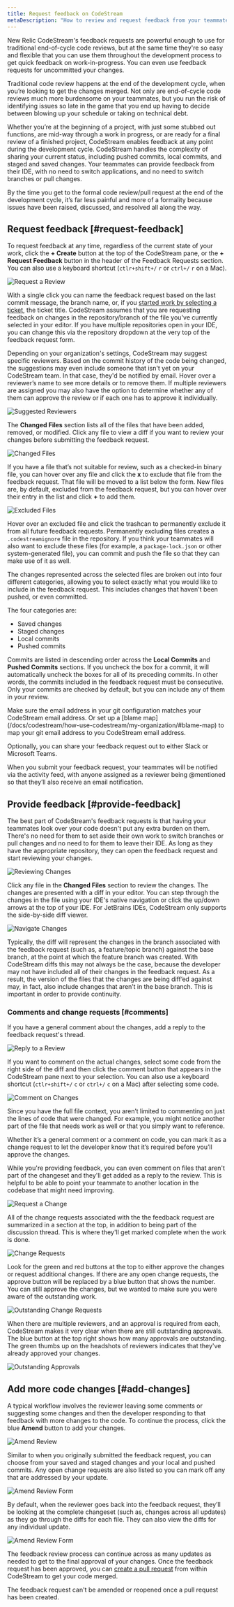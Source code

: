 ```yaml
---
title: Request feedback on CodeStream
metaDescription: "How to review and request feedback from your teammates, as well as how to make direct code changes."
---
```


New Relic CodeStream's feedback requests are powerful enough to use for traditional end-of-cycle code reviews, but at the same time they're so easy and flexible that you can use them throughout the development process to get quick feedback on work-in-progress. You can even use feedback requests for uncommitted your changes.

Traditional code review happens at the end of the development cycle, when you’re looking to get the changes merged. Not only are end-of-cycle code reviews much more burdensome on your teammates, but you run the risk of identifying issues so late in the game that you end up having to decide between blowing up your schedule or taking on technical debt.

Whether you’re at the beginning of a project, with just some stubbed out functions, are mid-way through a work in progress, or are ready for a final review of a finished project, CodeStream enables feedback at any point during the development cycle. CodeStream handles the complexity of sharing your current status, including pushed commits, local commits, and staged and saved changes. Your teammates can provide feedback from their IDE, with no need to switch applications, and no need to switch branches or pull changes.

By the time you get to the formal code review/pull request at the end of the development cycle, it’s far less painful and more of a formality because issues have been raised, discussed, and resolved all along the way.

## Request feedback [#request-feedback]

To request feedback at any time, regardless of the current state of your work, click the **+ Create** button at the top of the CodeStream pane, or the **+ Request Feedback**  button in the header of the Feedback Requests section. You can also use a keyboard shortcut (`ctlr+shift+/` `r` or `ctrl+/` `r` on a Mac).

![Request a Review](/images/RequestFeedback.png)

With a single click you can name the feedback request based on the last commit message, the branch name, or, if you [started work by selecting a ticket](/docs/codestream/how-use-codestream/start-work/), the ticket title. CodeStream assumes that you are requesting feedback on changes in the repository/branch of the file you've currently selected in your editor. If you have multiple repositories open in your IDE, you can change this via the repository dropdown at the very top of the feedback request form. 

Depending on your organization's settings, CodeStream may suggest specific reviewers. Based on the commit history of the code being changed, the suggestions may even include someone that isn't yet on your CodeStream team. In that case, they'd be notified by email. Hover over a reviewer’s name to see more details or to remove them. If multiple reviewers are assigned you may also have the option to determine whether any of them can approve the review or if each one has to approve it individually.

![Suggested Reviewers](/images/ReviewAssignment.png)

The **Changed Files** section lists all of the files that have been added, removed, or modified. Click any file to view a diff if you want to review your changes before submitting the feedback request.

![Changed Files](/images/ChangedFiles1.png)

If you have a file that’s not suitable for review, such as a checked-in binary file, you can hover over any file and click the **x** to exclude that file from the feedback request. That file will be moved to a list below the form. New files are, by default, excluded from the feedback request, but you can hover over their entry in the list and click **+** to add them.

![Excluded Files](/images/ExcludeFromReview.png)

Hover over an excluded file and click the trashcan to permanently exclude it from all future feedback requests. Permanently excluding files creates a `.codestreamignore` file in the repository. If you think your teammates will also want to exclude these files (for example, a `package-lock.json` or other system-generated file), you can commit and push the file so that they can make use of it as well.

The changes represented across the selected files are broken out into four different categories, allowing you to select exactly what you would like to include in the feedback request. This includes changes that haven't been pushed, or even committed.

The four categories are:

* Saved changes
* Staged changes
* Local commits
* Pushed commits

Commits are listed in descending order across the **Local Commits** and **Pushed Commits** sections. If you uncheck the box for a commit, it will automatically uncheck the boxes for all of its preceding commits. In other words, the commits included in the feedback request must be consecutive. Only your commits are checked by default, but you can include any of them in your review. 

<Callout variant="tip">
Make sure the email address in your git configuration matches your CodeStream email address. Or set up a [blame map](/docs/codestream/how-use-codestream/my-organization/#blame-map) to map your git email address to you CodeStream email address.
</Callout>

Optionally, you can share your feedback request out to either Slack or Microsoft Teams.

When you submit your feedback request, your teammates will be notified via the activity feed, with anyone assigned as a reviewer being @mentioned so that they’ll also receive an email notification. 

## Provide feedback [#provide-feedback]

The best part of CodeStream's feedback requests is that having your teammates look over your code doesn't put any extra burden on them. There's no need for them to set aside their own work to switch branches or pull changes and no need to for them to leave their IDE. As long as they have the appropriate repository, they can open the feedback request and start reviewing your changes.

![Reviewing Changes](/images/FRDiff.png)

Click any file in the **Changed Files** section to review the changes. The changes are  presented with a diff in your editor. You can step through the changes in the file using your IDE's native navigation or click the up/down arrows at the top of your IDE. For JetBrains IDEs, CodeStream only supports the side-by-side diff viewer.

![Navigate Changes](/images/NavigateChanges.png)

Typically, the diff will represent the changes in the branch associated with the feedback request (such as, a feature/topic branch) against the base branch, at the point at which the feature branch was created. With CodeStream diffs this may not always be the case, because the developer may not have included all of their changes in the feedback request. As a result, the version of the files that the changes are being diff’ed against may, in fact, also include changes that aren’t in the base branch. This is important in order to provide continuity.

### Comments and change requests [#comments]

If you have a general comment about the changes, add a reply to the feedback request's thread.

![Reply to a Review](/images/FRReply.png)

If you want to comment on the actual changes, select some code from the right side of the diff and then click the comment button that appears in the CodeStream pane next to your selection. You can also use a keyboard shortcut (`ctlr+shift+/` `c` or `ctrl+/` `c` on a Mac) after selecting some code.

![Comment on Changes](/images/QS-FeedbackRequest.png)

Since you have the full file context, you aren’t limited to commenting on just the lines of code that were changed. For example, you might notice another part of the file that needs work as well or that you simply want to reference.

Whether it’s a general comment or a comment on code, you can mark it as a change request to let the developer know that it’s required before you’ll approve the changes. 

While you're providing feedback, you can even comment on files that aren't part of the changeset and they'll get added as a reply to the review. This is helpful to be able to point your teammate to another location in the codebase that might need improving.

![Request a Change](/images/ReviewChgReqCheck.png)

All of the change requests associated with the the feedback request are summarized in a section at the top, in addition to being part of the discussion thread. This is where they'll get marked complete when the work is done.

![Change Requests](/images/ReviewChgReqSection1.png)

Look for the green and red buttons at the top to either approve the changes or request additional changes. If there are any open change requests, the approve button will be replaced by a blue button that shows the number. You can still approve the changes, but we wanted to make sure you were aware of the outstanding work.

![Outstanding Change Requests](/images/ApproveWithChgReqs3.png)

When there are multiple reviewers, and an approval is required from each, CodeStream makes it very clear when there are still outstanding approvals. The blue button at the top right shows how many approvals are outstanding. The green thumbs up on the headshots of reviewers indicates that they've  already approved your changes.

![Outstanding Approvals](/images/ReviewIncomplete.png)

## Add more code changes [#add-changes]

A typical workflow involves the reviewer leaving some comments or suggesting some changes and then the developer responding to that feedback with more changes to the code. To continue the process, click the blue **Amend** button to add your changes.

![Amend Review](/images/FRAmend1.png)

Similar to when you originally submitted the feedback request, you can choose from your saved and staged changes and your local and pushed commits. Any open change requests are also listed so you can mark off any that are addressed by your update.

![Amend Review Form](/images/ReviewAmendForm.png)

By default, when the reviewer goes back into the feedback request, they’ll be looking at the complete changeset (such as, changes across all updates) as they go through the diffs for each file. They can also view the diffs for any individual update.

![Amend Review Form](/images/ReviewCheckpoints.png)

The feedback review process can continue across as many updates as needed to get to the final approval of your changes. Once the feedback request has been approved, you can [create a pull request](/docs/codestream/how-use-codestream/pull-requests) from within CodeStream to get your code merged. 

<Callout variant="tip">
The feedback request can't be amended or reopened once a pull request has been created.
</Callout>
